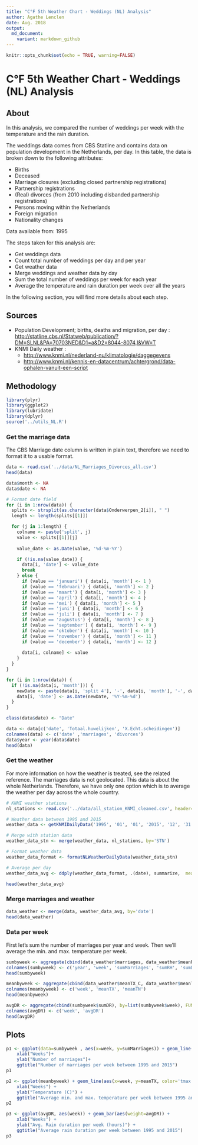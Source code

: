 ```yaml
---
title: "C°F 5th Weather Chart - Weddings (NL) Analysis"
author: Agathe Lenclen
date: Aug. 2018
output:
  md_document:
    variant: markdown_github
---
```


```r
knitr::opts_chunk$set(echo = TRUE, warning=FALSE)
```

# C°F 5th Weather Chart - Weddings (NL) Analysis

## About

In this analysis, we compared the number of weddings per week with the temperature and the rain duration.

The weddings data comes from CBS Statline and contains data on population development in the Netherlands, per day. In this table, the data is broken down to the following attributes:

- Births
- Deceased
- Marriage closures (excluding closed partnership registrations)
- Partnership registrations
- (Real) divorces (from 2010 including disbanded partnership registrations)
- Persons moving within the Netherlands
- Foreign migration
- Nationality changes

Data available from: 1995

The steps taken for this analysis are:

- Get weddings data
- Count total number of weddings per day and per year
- Get weather data
- Merge weddings and weather data by day
- Sum the total number of weddings per week for each year
- Average the temperature and rain duration per week over all the years

In the following section, you will find more details about each step.

## Sources 
- Population Development; births, deaths and migration, per day : <http://statline.cbs.nl/Statweb/publication/?DM=SLNL&PA=70703NED&D1=a&D2=8044-8074,l&VW=T>
- KNMI Daily weather : 
    * <http://www.knmi.nl/nederland-nu/klimatologie/daggegevens>
    * <http://www.knmi.nl/kennis-en-datacentrum/achtergrond/data-ophalen-vanuit-een-script>


## Methodology
```r

library(plyr)
library(ggplot2)
library(lubridate)
library(dplyr)
source('../utils_NL.R')
```

### Get the marriage data
The CBS Marriage date column is written in plain text, therefore we need to format it to a usable format. 

```r
data <- read.csv('../data/NL_Marriages_Divorces_all.csv')
head(data)

data$month <- NA
data$date <- NA

# Format date field
for (i in 1:nrow(data)) {
  splits <- strsplit(as.character(data$Onderwerpen_2[i]), " ")
  length <- length(splits[[1]])

  for (j in 1:length) {
    colname <- paste('split', j)
    value <- splits[[1]][j]
    
    value_date <- as.Date(value, '%d-%m-%Y')

    if (!is.na(value_date)) {
      data[i, 'date'] <- value_date
      break
    } else {
      if (value == 'januari') { data[i, 'month'] <- 1 }
      if (value == 'februari') { data[i, 'month'] <- 2 }
      if (value == 'maart') { data[i, 'month'] <- 3 }
      if (value == 'april') { data[i, 'month'] <- 4 }
      if (value == 'mei') { data[i, 'month'] <- 5 }
      if (value == 'juni') { data[i, 'month'] <- 6 }
      if (value == 'juli') { data[i, 'month'] <- 7 }
      if (value == 'augustus') { data[i, 'month'] <- 8 }
      if (value == 'september') { data[i, 'month'] <- 9 }
      if (value == 'oktober') { data[i, 'month'] <- 10 }
      if (value == 'november') { data[i, 'month'] <- 11 }
      if (value == 'december') { data[i, 'month'] <- 12 }
      
      data[i, colname] <- value
    }
  }
}

for (i in 1:nrow(data)) {
  if (!is.na(data[i, 'month'])) {
    newDate <- paste(data[i, 'split 4'], '-', data[i, 'month'], '-', data[i, 'split 2'], sep='')
    data[i, 'date'] <- as.Date(newDate, '%Y-%m-%d')
  }
}

class(data$date) <- "Date"

data <- data[c('date', 'Totaal.huwelijken', 'X.Echt.scheidingen')]
colnames(data) <- c('date' ,'marriages', 'divorces')
data$year <- year(data$date)
head(data)
```


### Get the weather
For more information on how the weather is treated, see the related reference. 
The marriages data is not geolocated. This data is about the whole Netherlands. Therefore, we have only one option which is to average the weather per day across the whole country.

```r
# KNMI weather stations
nl_stations <- read.csv('../data/all_station_KNMI_cleaned.csv', header=TRUE, sep=",")

# Weather data between 1995 and 2015
weather_data <- getKNMIDailyData('1995', '01', '01', '2015', '12', '31')

# Merge with station data
weather_data_stn <- merge(weather_data, nl_stations, by='STN')

# Format weather data
weather_data_format <- formatNLWeatherDailyData(weather_data_stn)

# Average per day
weather_data_avg <- ddply(weather_data_format, .(date), summarize,  meanFG_kmh=mean(FG, na.rm=TRUE), meanRH_mm=mean(RH, na.rm=TRUE), meanDR_h=mean(DR, na.rm=TRUE), meanTG_C=mean(TG, na.rm=TRUE), meanTX_C=mean(TX, na.rm=TRUE), meanTN_C=mean(TN, na.rm=TRUE), meanSQ_h=mean(SQ, na.rm=TRUE))

head(weather_data_avg)
```


### Merge marriages and weather

```r
data_weather <- merge(data, weather_data_avg, by='date')
head(data_weather)
```

### Data per week
First let's sum the number of marriages per year and week. Then we'll average the min. and max. temperature per week. 

```r
sumbyweek <- aggregate(cbind(data_weather$marriages, data_weather$meanRH_mm, data_weather$meanDR_h), by=list(year(data_weather$date), week(data_weather$date)), FUN=sum)
colnames(sumbyweek) <- c('year', 'week', 'sumMarriages', 'sumRH', 'sumDR')
head(sumbyweek)

meanbyweek <- aggregate(cbind(data_weather$meanTX_C, data_weather$meanTN_C), by=list(week(data_weather$date)), FUN=mean)
colnames(meanbyweek) <- c('week', 'meanTX', 'meanTN')
head(meanbyweek)

avgDR <- aggregate(cbind(sumbyweek$sumDR), by=list(sumbyweek$week), FUN=mean)
colnames(avgDR) <- c('week', 'avgDR')
head(avgDR)
```

## Plots

```r
p1 <- ggplot(data=sumbyweek , aes(x=week, y=sumMarriages)) + geom_line(aes(colour=as.character(year)))+
    xlab("Weeks")+
    ylab("Number of marriages")+
    ggtitle("Number of marriages per week between 1995 and 2015")
p1

p2 <- ggplot(meanbyweek) + geom_line(aes(x=week, y=meanTX, color='tmax')) + geom_line(aes(x=week, y=meanTN, color='tmin'))+
    xlab("Weeks") +
    ylab("Temperature (C)") +
    ggtitle("Average min. and max. temperature per week between 1995 and 2015")
p2

p3 <- ggplot(avgDR, aes(week)) + geom_bar(aes(weight=avgDR)) +
    xlab("Weeks") +
    ylab("Avg. Rain duration per week (hours)") +
    ggtitle("Average rain duration per week between 1995 and 2015")
p3
```
